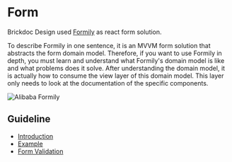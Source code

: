 
<Meta title="ReactComponents/From" />

# Form

Brickdoc Design used [Formily](https://v2.formilyjs.org/) as react form solution.

To describe Formily in one sentence, it is an MVVM form solution that abstracts the form domain model.
Therefore, if you want to use Formily in depth, you must learn and understand what Formily's domain model
is like and what problems does it solve. After understanding the domain model, it is actually how to consume
the view layer of this domain model. This layer only needs to look at the documentation of the specific components.

![Alibaba Formily](https://s3.brickapis.com/design-system/v2-d8bd3e4d8e7c8bc5d7528feed446db96_b.png)


## Guideline
* [Introduction](https://v2.formilyjs.org/guide)
* [Example](https://v2.formilyjs.org/guide/scenes/login-register)
* [Form Validation](https://v2.formilyjs.org/guide/advanced/validate)
